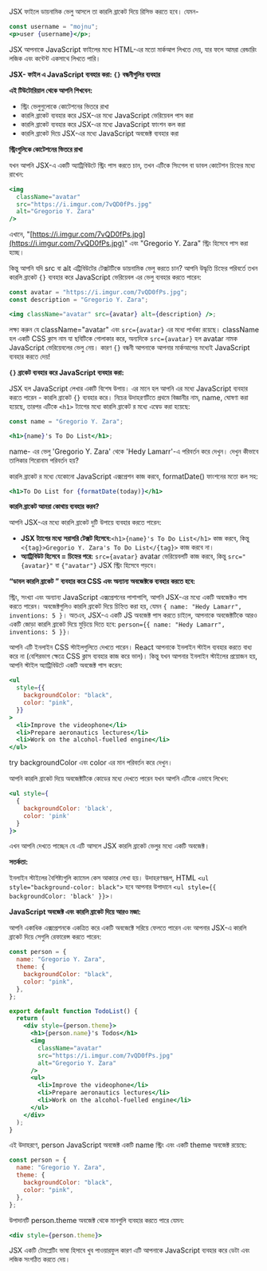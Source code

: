 
JSX ফাইলে ডায়নামিক ভেলু আসলে তা কারলি ব্রাকেট দিয়ে রিসিভ করতে হবে। যেমন-

```jsx
const username = "mojnu";
<p>user {username}</p>;
```

JSX আপনাকে JavaScript ফাইলের মধ্যে HTML-এর মতো মার্কআপ লিখতে দেয়, যার ফলে আমরা রেন্ডারিং লজিক এবং কন্টেন্ট একসাথে লিখতে পারি।

**JSX- ফাইল এ JavaScript ব্যবহার করা: `{}` বন্ধনীগুলির ব্যবহার**

**এই টিউটোরিয়াল থেকে আপনি শিখবেন:**

- স্ট্রিং ভেলুগুলোকে কোটেশনের ভিতরে রাখা
- কারলি ব্রাকেট ব্যবহার করে JSX-এর মধ্যে JavaScript ভেরিয়েবল পাস করা
- কারলি ব্রাকেট ব্যবহার করে JSX-এর মধ্যে JavaScript ফাংশন কল করা
- কারলি ব্রাকেট দিয়ে JSX-এর মধ্যে JavaScript অবজেক্ট ব্যবহার করা

**স্ট্রিংগুলিকে কোটেশনের ভিতরে রাখা**

যখন আপনি JSX-এ একটি অ্যাট্রিবিউটে স্ট্রিং পাস করতে চান, তখন এটিকে সিংগেল বা ডাবল কোটেশন চিহ্নের মধ্যে রাখেন:

```jsx
<img
  className="avatar"
  src="https://i.imgur.com/7vQD0fPs.jpg"
  alt="Gregorio Y. Zara"
/>
```

এখানে, "[https://i.imgur.com/7vQD0fPs.jpg](https://i.imgur.com/7vQD0fPs.jpg)" এবং "Gregorio Y. Zara" স্ট্রিং হিসেবে পাস করা হচ্ছে।

কিন্তু আপনি যদি src বা alt এট্রিবিউটের টেক্সটটিকে ডায়নামিক ভেলু করতে চান? আপনি উদ্ধৃতি চিহ্নের পরিবর্তে তখন কারলি ব্রাকেট `{}` ব্যবহার করে JavaScript ভেরিয়েবল এর ভেলু ব্যবহার করতে পারেন:

```jsx
const avatar = "https://i.imgur.com/7vQD0fPs.jpg";
const description = "Gregorio Y. Zara";

<img className="avatar" src={avatar} alt={description} />;
```

লক্ষ্য করুন যে className="avatar" এবং `src={avatar}` এর মধ্যে পার্থক্য রয়েছে। className হল একটি CSS ক্লাস নাম যা ছবিটিকে গোলাকার করে, অন্যদিকে `src={avatar}` হল avatar নামক JavaScript ভেরিয়েবলের ভেলু নেয়। কারণ `{}` বন্ধনী আপনাকে আপনার মার্কআপের মধ্যেই JavaScript ব্যবহার করতে দেয়!

**`{}` ব্রাকেট ব্যবহার করে JavaScript ব্যবহার করা:**

JSX হল JavaScript লেখার একটি বিশেষ উপায়। এর মানে হল আপনি এর মধ্যে JavaScript ব্যবহার করতে পারেন - কারলি ব্রাকেট `{}` ব্যবহার করে। নিচের উদাহরণটিতে প্রথমে বিজ্ঞানীর নাম, name, ঘোষণা করা হয়েছে, তারপর এটিকে `<h1>` ট্যাগের মধ্যে কারলি ব্রাকেট র মধ্যে এম্বেড করা হয়েছে:

```jsx
const name = "Gregorio Y. Zara";

<h1>{name}'s To Do List</h1>;
```

name- এর ভেলু 'Gregorio Y. Zara' থেকে 'Hedy Lamarr'-এ পরিবর্তন করে দেখুন। দেখুন কীভাবে তালিকার শিরোনাম পরিবর্তন হয়?

কারলি ব্রাকেট র মধ্যে যেকোনো JavaScript এক্সপ্রেশন কাজ করবে, formatDate() ফাংশনের মতো কল সহ:

```jsx
<h1>To Do List for {formatDate(today)}</h1>
```

**কারলি ব্রাকেট আমরা কোথায় ব্যবহার করব?**

আপনি JSX-এর মধ্যে কারলি ব্রাকেট দুটি উপায়ে ব্যবহার করতে পারেন:

- **JSX ট্যাগের মধ্যে সরাসরি টেক্সট হিসেবে:**`<h1>{name}'s To Do List</h1>` কাজ করবে, কিন্তু `<{tag}>Gregorio Y. Zara's To Do List</{tag}>` কাজ করবে না।
- **অ্যাট্রিবিউট হিসেবে = চিহ্নের পরে:** `src={avatar}` avatar ভেরিয়েবলটি কাজ করবে, কিন্তু `src="{avatar}"` বা `{"avatar"}` JSX স্ট্রিং হিসেবে পড়বে।

**“ডাবল কারলি ব্রাকেট ” ব্যবহার করে CSS এবং অন্যান্য অবজেক্টকে ব্যবহার করতে হবে:**

স্ট্রিং, সংখ্যা এবং অন্যান্য JavaScript এক্সপ্রেশনের পাশাপাশি, আপনি JSX-এর মধ্যে একটি অবজেক্টও পাস করতে পারেন। অবজেক্টগুলিও কারলি ব্রাকেট দিয়ে চিহ্নিত করা হয়, যেমন `{ name: "Hedy Lamarr", inventions: 5 }`। অতএব, JSX-এ একটি JS অবজেক্ট পাস করতে চাইলে, আপনাকে অবজেক্টটিকে আরও একটি জোড়া কারলি ব্রাকেট দিয়ে মুড়িয়ে দিতে হবে: `person={{ name: "Hedy Lamarr", inventions: 5 }}।`

আপনি এটি ইনলাইন CSS স্টাইলগুলিতে দেখতে পারেন। React আপনাকে ইনলাইন স্টাইল ব্যবহার করতে বাধ্য করে না (বেশিরভাগ ক্ষেত্রে CSS ক্লাস ব্যবহার কাজ করে ভাল)। কিন্তু যখন আপনার ইনলাইন স্টাইলের প্রয়োজন হয়, আপনি স্টাইল অ্যাট্রিবিউটে একটি অবজেক্ট পাস করেন:

```jsx
<ul
  style={{
    backgroundColor: "black",
    color: "pink",
  }}
>
  <li>Improve the videophone</li>
  <li>Prepare aeronautics lectures</li>
  <li>Work on the alcohol-fuelled engine</li>
</ul>
```

try backgroundColor এবং color এর মান পরিবর্তন করে দেখুন।

আপনি কারলি ব্রাকেট দিয়ে অবজেক্টটিকে কোডের মধ্যে দেখতে পারেন যখন আপনি এটিকে এভাবে লিখেন:

```jsx
<ul style={
  {
    backgroundColor: 'black',
    color: 'pink'
  }
}>
```

এখন আপনি দেখতে পাচ্ছেন যে এটি আসলে JSX কারলি ব্রাকেট ভেলুর মধ্যে একটি অবজেক্ট।

**সতর্কতা:**

ইনলাইন স্টাইলের বৈশিষ্ট্যগুলি ক্যামেল কেস আকারে লেখা হয়। উদাহরণস্বরূপ, HTML `<ul style="background-color: black">` হবে আপনার উপাদানে `<ul style={{ backgroundColor: 'black' }}>`।

**JavaScript অবজেক্ট এবং কারলি ব্রাকেট দিয়ে আরও মজা:**

আপনি একাধিক এক্সপ্রেশনকে একত্রিত করে একটি অবজেক্টে সরিয়ে ফেলতে পারেন এবং আপনার JSX-এ কারলি ব্রাকেট দিয়ে সেগুলি রেফারেন্স করতে পারেন:

```jsx
const person = {
  name: "Gregorio Y. Zara",
  theme: {
    backgroundColor: "black",
    color: "pink",
  },
};

export default function TodoList() {
  return (
    <div style={person.theme}>
      <h1>{person.name}'s Todos</h1>
      <img
        className="avatar"
        src="https://i.imgur.com/7vQD0fPs.jpg"
        alt="Gregorio Y. Zara"
      />
      <ul>
        <li>Improve the videophone</li>
        <li>Prepare aeronautics lectures</li>
        <li>Work on the alcohol-fuelled engine</li>
      </ul>
    </div>
  );
}
```

এই উদাহরণে, person JavaScript অবজেক্ট একটি name স্ট্রিং এবং একটি theme অবজেক্ট রয়েছে:

```jsx
const person = {
  name: "Gregorio Y. Zara",
  theme: {
    backgroundColor: "black",
    color: "pink",
  },
};
```

উপাদানটি person.theme অবজেক্ট থেকে মানগুলি ব্যবহার করতে পারে যেমন:

```jsx
<div style={person.theme}>
```

JSX একটি টেমপ্লেটিং ভাষা হিসাবে খুব পাওয়ারফুল কারণ এটি আপনাকে JavaScript ব্যবহার করে ডেটা এবং লজিক সংগঠিত করতে দেয়।

<GiscusComments
  repo="codedbyMojnu/react-bangla-tutorial"
  repoId="R_kgDOLDE87Q"
  category="General"
  categoryId="DIC_kwDOLDE87c4CtCIY"
  mapping="pathname"
  inputPosition="top"
  theme="preferred_color_scheme"
  lang="en"
/>
